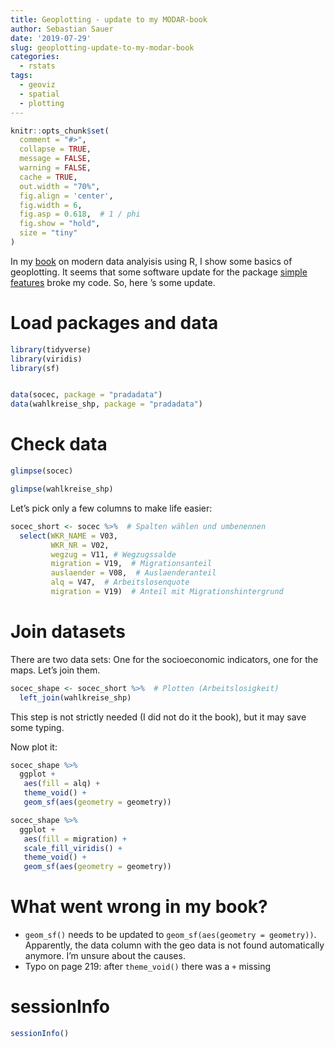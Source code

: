 ```yaml
---
title: Geoplotting - update to my MODAR-book
author: Sebastian Sauer
date: '2019-07-29'
slug: geoplotting-update-to-my-modar-book
categories:
  - rstats
tags:
  - geoviz
  - spatial
  - plotting
---
```




```r
knitr::opts_chunk$set(
  comment = "#>",
  collapse = TRUE,
  message = FALSE,
  warning = FALSE,
  cache = TRUE,
  out.width = "70%",
  fig.align = 'center',
  fig.width = 6,
  fig.asp = 0.618,  # 1 / phi
  fig.show = "hold",
  size = "tiny"
)
```


In my [book](https://link.springer.com/book/10.1007%2F978-3-658-21587-3) on modern data analyisis using R, I show some basics of geoplotting. It seems that some software update for the package [simple features](https://github.com/r-spatial/sf) broke my code. So, here 's some update.


# Load packages and data

```r
library(tidyverse)
library(viridis)
library(sf)


data(socec, package = "pradadata")
data(wahlkreise_shp, package = "pradadata")

```


# Check data

```r
glimpse(socec)
```

```r
glimpse(wahlkreise_shp)
```


Let's pick only a few columns to make life easier:

```r
socec_short <- socec %>%  # Spalten wählen und umbenennen
  select(WKR_NAME = V03,
         WKR_NR = V02,
         wegzug = V11, # Wegzugssalde
         migration = V19,  # Migrationsanteil
         auslaender = V08,  # Auslaenderanteil
         alq = V47,  # Arbeitslosenquote
         migration = V19)  # Anteil mit Migrationshintergrund
```



# Join datasets

There are two data sets: One for the socioeconomic indicators, one for the maps. Let's join them.


```r
socec_shape <- socec_short %>%  # Plotten (Arbeitslosigkeit)
  left_join(wahlkreise_shp)
```

This step is not strictly needed (I did not do it the book), but it may save some typing.


Now plot it:

```r
socec_shape %>% 
  ggplot +
   aes(fill = alq) +
   theme_void() +
   geom_sf(aes(geometry = geometry)) 

socec_shape %>% 
  ggplot +
   aes(fill = migration) +
   scale_fill_viridis() +
   theme_void() +
   geom_sf(aes(geometry = geometry)) 
```



# What went wrong in my book?

- `geom_sf()` needs to be updated to `geom_sf(aes(geometry = geometry))`. Apparently, the data column with the geo data is not found automatically anymore. I'm unsure about the causes.
- Typo on page 219: after `theme_void()` there was a `+` missing


# sessionInfo

```r
sessionInfo()
```


